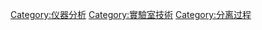 {{Commonscat|Chromatography}}

[[Category:仪器分析|Category:仪器分析]]
[[Category:實驗室技術|Category:實驗室技術]]
[[Category:分离过程|Category:分离过程]]